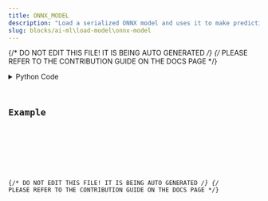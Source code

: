 ```yaml
---
title: ONNX_MODEL
description: "Load a serialized ONNX model and uses it to make predictions using ONNX Runtime."
slug: blocks/ai-ml\load-model\onnx-model
---
```


{/* DO NOT EDIT THIS FILE! IT IS BEING AUTO GENERATED */}
{/* PLEASE REFER TO THE CONTRIBUTION GUIDE ON THE DOCS PAGE */}


<PythonDocsDisplay docstring={docstring} />
<details>
<summary>Python Code</summary>



<Code code={pythonCode} lang="py" wrap theme="dracula" />

[Find this Flojoy Block on GitHub](https://github.com/flojoy-ai/blocks/blob/main/blocks/AI_ML\LOAD_MODEL\ONNX_MODEL/ONNX_MODEL.py)

</details>

## Example


<GetHelpWidget />


<AppDisplay app={app} blockName="ONNX_MODEL" client:visible />


<Example />

{/* DO NOT EDIT THIS FILE! IT IS BEING AUTO GENERATED */}
{/* PLEASE REFER TO THE CONTRIBUTION GUIDE ON THE DOCS PAGE */}
